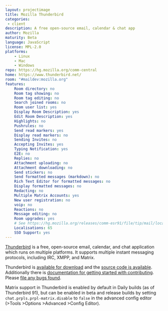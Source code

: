 ```yaml
---
layout: projectimage
title: Mozilla Thunderbird
categories: 
 - client
description: A free open-source email, calendar & chat app
author: Mozilla
maturity: Beta
language: JavaScript
license: MPL-2.0
platforms:
    - Linux
    - Mac
    - Windows
repo: https://hg.mozilla.org/comm-central
home: https://www.thunderbird.net/
room: "#maildev:mozilla.org"
features:
    Room directory: no
    Room tag showing: no
    Room tag editing: no
    Search joined rooms: no
    Room user list: yes
    Display Room Description: yes
    Edit Room Description: yes
    Highlights: no
    Pushrules: no
    Send read markers: yes
    Display read markers: no
    Sending Invites: no
    Accepting Invites: yes
    Typing Notification: yes
    E2E: no
    Replies: no
    Attachment uploading: no
    Attachment downloading: no
    Send stickers: no
    Send formatted messages (markdown): no
    Rich Text Editor for formatted messages: no
    Display formatted messages: no
    Redacting: no
    Multiple Matrix Accounts: yes
    New user registration: no
    voip: no
    Reactions: no
    Message editing: no
    Room upgrades: yes
    # See https://hg.mozilla.org/releases/comm-esr91/file/tip/mail/locales/l10n-changesets.json
    Localisations: 65
    SSO Support: yes
---
```


[Thunderbird](https://www.thunderbird.net/) is a free, open-source email, calendar, and chat application which runs on multiple platforms. It supports multiple instant messaging protocols, including IRC, XMPP, and Matrix.

Thunderbird is [available for download](https://www.thunderbird.net/) and the [source code is available](https://hg.mozilla.org/comm-central). Additionally there is [documentation for getting started with contributing](https://developer.thunderbird.net/). Please [file any bugs found](https://bugzilla.mozilla.org/enter_bug.cgi?product=Chat+Core&component=Matrix).

Matrix support in Thunderbird is enabled by default in Daily builds (as of Thunderbird 91), but can be enabled in beta and release builds by setting `chat.prpls.prpl-matrix.disable` to `false` in the advanced config editor (>Tools >Options >Advanced >Config Editor).

